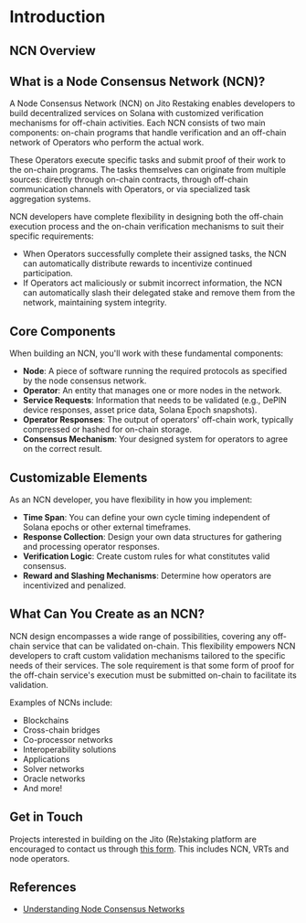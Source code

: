 # Introduction

## NCN Overview

## What is a Node Consensus Network (NCN)?

A Node Consensus Network (NCN) on Jito Restaking enables developers to build decentralized services on Solana with customized verification mechanisms for off-chain activities. 
Each NCN consists of two main components: on-chain programs that handle verification and an off-chain network of Operators who perform the actual work.

These Operators execute specific tasks and submit proof of their work to the on-chain programs. 
The tasks themselves can originate from multiple sources: directly through on-chain contracts, through off-chain communication channels with Operators, or via specialized task aggregation systems.

NCN developers have complete flexibility in designing both the off-chain execution process and the on-chain verification mechanisms to suit their specific requirements:

- When Operators successfully complete their assigned tasks, the NCN can automatically distribute rewards to incentivize continued participation.
- If Operators act maliciously or submit incorrect information, the NCN can automatically slash their delegated stake and remove them from the network, maintaining system integrity.

## Core Components

When building an NCN, you'll work with these fundamental components:

- **Node**: A piece of software running the required protocols as specified by the node consensus network.
- **Operator**: An entity that manages one or more nodes in the network.
- **Service Requests**: Information that needs to be validated (e.g., DePIN device responses, asset price data, Solana Epoch snapshots).
- **Operator Responses**: The output of operators' off-chain work, typically compressed or hashed for on-chain storage.
- **Consensus Mechanism**: Your designed system for operators to agree on the correct result.

## Customizable Elements

As an NCN developer, you have flexibility in how you implement:

- **Time Span**: You can define your own cycle timing independent of Solana epochs or other external timeframes.
- **Response Collection**: Design your own data structures for gathering and processing operator responses.
- **Verification Logic**: Create custom rules for what constitutes valid consensus.
- **Reward and Slashing Mechanisms**: Determine how operators are incentivized and penalized.

## What Can You Create as an NCN?

NCN design encompasses a wide range of possibilities, covering any off-chain service that can be validated on-chain. 
This flexibility empowers NCN developers to craft custom validation mechanisms tailored to the specific needs of their services. 
The sole requirement is that some form of proof for the off-chain service's execution must be submitted on-chain to facilitate its validation.

Examples of NCNs include:

- Blockchains
- Cross-chain bridges
- Co-processor networks
- Interoperability solutions
- Applications
- Solver networks
- Oracle networks
- And more!

## Get in Touch

Projects interested in building on the Jito (Re)staking platform are encouraged to contact us through [this form]. 
This includes NCN, VRTs and node operators.

[this form]: https://forms.gle/cfbshwfvwqB5RMGdA

## References
- [Understanding Node Consensus Networks](https://www.jito.network/blog/understanding-node-consensus-networks/)

